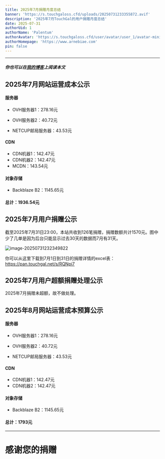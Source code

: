 ```yaml
---
title: 2025年7月捐赠月度总结
banner: 'https://s.touchgaloss.cfd/uploads/20250731233355872.avif'
description: '2025年7月TouchGal的用户捐赠月度总结'
date: 2025-07-31
authorUid: 1
authorName: 'Palentum'
authorAvatar: 'https://s.touchgaloss.cfd/user/avatar/user_1/avatar-mini.avif'
authorHomepage: 'https://www.arnebiae.com'
pin: false
---
```


---

##### 你也可以在[我的博客](https://www.arnebiae.com/p/202507dona/)上阅读本文

## 2025年7月网站运营成本公示

#### 服务器

- OVH服务器1：278.16元

- OVH服务器2：40.72元

- NETCUP邮局服务器：43.53元

#### CDN

- CDN机器1：142.47元
- CDN机器2：142.47元
- MCDN：143.54元

#### 对象存储

- Backblaze B2：1145.65元

#### 总计：1936.54元

## 2025年7月用户捐赠公示

截至2025年7月31日23:00，本站共收到126笔捐赠，捐赠数额共计1570元。图中少了几单是因为后台只能显示过去30天的数据而7月有31天。

![image-20250731232349822](https://s.touchgaloss.cfd/uploads/20250731233444251.avif)

你可以从这里下载到7月1日到31日的捐赠详情的excel表：https://pan.touchgal.net/s/RQNpi7

## 2025年7月用户超额捐赠处理公示

2025年7月捐赠未超额，故不做处理。

## 2025年8月网站运营成本预算公示

#### 服务器

- OVH服务器1：278.16元

- OVH服务器2：40.72元

- NETCUP邮局服务器：43.53元

#### CDN

- CDN机器1：142.47元
- CDN机器2：142.47元

#### 对象存储

- Backblaze B2：1145.65元

#### 总计：1793元

---

# 感谢您的捐赠